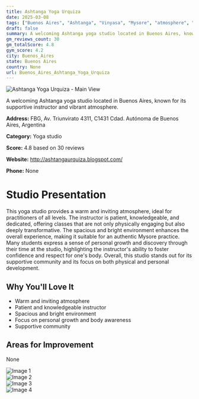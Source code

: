 ```yaml
---
title: Ashtanga Yoga Urquiza
date: 2025-03-08
tags: ["Buenos Aires", "Ashtanga", "Vinyasa", "Mysore", "atmosphere", "size", "Buenos Aires"]  
draft: false
summary: A welcoming Ashtanga yoga studio located in Buenos Aires, known for its supportive instructor and vibrant atmosphere.
gm_reviews_count: 30
gm_totalScore: 4.8
gym_score: 4.2
city: Buenos_Aires
state: Buenos Aires
country: None
url: Buenos_Aires_Ashtanga_Yoga_Urquiza
---
```


<div className="aspect-[16/9] relative my-8">
  <img 
    src="https://lh5.googleusercontent.com/p/AF1QipP4og801x1AaBpK-33T7FfkIwuVmfEJwjDHxPoi=w1920-h1080-k-no"
    alt="Ashtanga Yoga Urquiza - Main View"
    className="object-cover absolute inset-0 w-full h-full rounded-lg"
  />
</div>

A welcoming Ashtanga yoga studio located in Buenos Aires, known for its supportive instructor and vibrant atmosphere.

**Address:** FBG, Av. Triunvirato 4311, C1431 Cdad. Autónoma de Buenos Aires, Argentina

**Category:** Yoga studio

**Score:** 4.8 based on 30 reviews

**Website:** http://ashtangaurquiza.blogspot.com/

**Phone:** None

# Studio Presentation

This yoga studio provides a warm and inviting atmosphere, ideal for practitioners of all levels. The instructor is patient, knowledgeable, and dedicated, offering classes that are not only physically engaging but also deeply transformative. The spacious and bright environment enhances the overall experience, making it suitable for an authentic Mysore practice. Many students express a sense of personal growth and discovery through their time at the studio, highlighting the instructor's ability to foster confidence and respect for one's body. Overall, this studio stands out for its supportive community and its focus on both physical and personal development.



## Why You'll Love It

- Warm and inviting atmosphere
- Patient and knowledgeable instructor
- Spacious and bright environment
- Focus on personal growth and body awareness
- Supportive community

## Areas for Improvement

None

<div className="grid grid-cols-1 xl:grid-cols-2 gap-4 my-8">
<div className="aspect-[4/3] relative"><img src="https://lh3.googleusercontent.com/p/AF1QipOm-E75wDr1Yjny-vgndLPaZ8SG93gRIccQLPwY=w1920-h1080-k-no" alt="Image 1" className="object-cover absolute inset-0 w-full h-full rounded-lg" /></div>
<div className="aspect-[4/3] relative"><img src="https://lh5.googleusercontent.com/p/AF1QipOeKvg8AbMoCnQZYYWlUU8gwPn6T_24ALFIf-UV=w1920-h1080-k-no" alt="Image 2" className="object-cover absolute inset-0 w-full h-full rounded-lg" /></div>
<div className="aspect-[4/3] relative"><img src="https://lh5.googleusercontent.com/p/AF1QipPoCCfuTR-fhzH6xzq6OEcHeLxqkGFZjrkoKVz2=w1920-h1080-k-no" alt="Image 3" className="object-cover absolute inset-0 w-full h-full rounded-lg" /></div>
<div className="aspect-[4/3] relative"><img src="https://lh5.googleusercontent.com/p/AF1QipNqDNi19p6T8bL1ntEu4PmQid-JMy040CPbPeK3=w1920-h1080-k-no" alt="Image 4" className="object-cover absolute inset-0 w-full h-full rounded-lg" /></div>
</div>